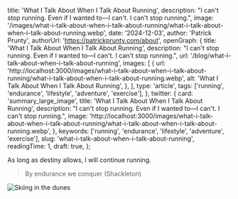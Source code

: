 
  title: 'What I Talk About When I Talk About Running',
  description:
    "I can't stop running. Even if I wanted to—I can't. I can't stop running.",
  image:
    '/images/what-i-talk-about-when-i-talk-about-running/what-i-talk-about-when-i-talk-about-running.webp',
  date: '2024-12-03',
  author: 'Patrick Prunty',
  authorUrl: 'https://patrickprunty.com/about',
  openGraph: {
    title: 'What I Talk About When I Talk About Running',
    description:
      "I can't stop running. Even if I wanted to—I can't. I can't stop running.",
    url: '/blog/what-i-talk-about-when-i-talk-about-running',
    images: [
      {
        url: 'http://localhost:3000/images/what-i-talk-about-when-i-talk-about-running/what-i-talk-about-when-i-talk-about-running.webp',
        alt: 'What I Talk About When I Talk About Running',
      },
    ],
    type: 'article',
    tags: ['running', 'endurance', 'lifestyle', 'adventure', 'exercise'],
  },
  twitter: {
    card: 'summary_large_image',
    title: 'What I Talk About When I Talk About Running',
    description:
      "I can't stop running. Even if I wanted to—I can't. I can't stop running.",
    image:
      'http://localhost:3000/images/what-i-talk-about-when-i-talk-about-running/what-i-talk-about-when-i-talk-about-running.webp',
  },
  keywords: ['running', 'endurance', 'lifestyle', 'adventure', 'exercise'],
  slug: 'what-i-talk-about-when-i-talk-about-running',
  readingTime: 1,
  draft: true,
};

As long as destiny allows, I will continue running.

> By endurance we conquer (Shackleton)

![Skiing in the dunes](/images/dunes.jpg)
